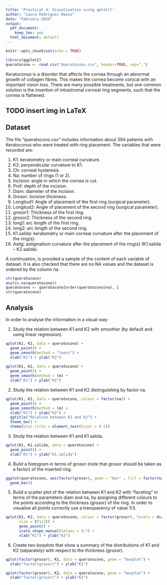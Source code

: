 ```yaml
---
title: 'Practical 4: Visualisation using qplot()'
author: "Laura Rodriguez Navas"
date: "February 2020"
output:
  pdf_document: 
    keep_tex: yes
  html_document: default
---
```


```r
knitr::opts_chunk$set(echo = TRUE)

library(ggplot2)
queratocono <- read.csv("Queratocono.csv", header=TRUE, sep=",")
```

Keratoconus is a disorder that affects the cornea through an abnormal growth of collagen fibres. This makes the cornea become conical with an important vision loss. There are many possible treatments, but one common solution is the insertion of intrastromal corneal ring segments, such that the cornea is flattened.

## TODO insert img in LaTeX

## Dataset

The file “queratocono.csv” includes information about 394 patients with Keratoconus who were treated with ring placement. The variables that were recorded are:

1. K1: keratometry or main corneal curvature.
2. K2: perpendicular curvature to K1.
3. Ch: corneal hysteresis.
4. Na: number of rings (1 or 2).
5. Incision: angle in which the cornea is cut.
6. Prof: depth of the incision.
7. Diam: diameter of the incision.
8. Grosor: Incision thickness.
9. Longitud1: Angle of placement of the first ring (surgical parameter).
10. Longitud2: Angle of placement of the second ring (surgical parameter).
11. grosor1: Thickness of the first ring.
12. grosor2: Thickness of the second ring.
13. long1: arc length of the first ring.
14. long2: arc length of the second ring.
15. K1.salida: keratometry or main corneal curvature after the placement of the ring(s).
16. Astig: astigmatism curvature after the placement of the ring(s) (K1.salida – K2.salida).

A continuation, is provided a sample of the content of each variable of dataset. It is also checked that there are no NA values and the dataset is ordered by the column na.

```r
str(queratocono)
any(is.na(queratocono))
queratocono <- queratocono[order(queratocono$na), ]
str(queratocono)
```

## Analysis

In order to analyse the information in a visual way:

1. Study the relation between K1 and K2 with smoother (by default and using linear regression).

```r
qplot(K1, K2, data = queratocono) +
  geom_point() + 
  geom_smooth(method = "loess") +
  xlab("K1") + ylab("K2")
  
qplot(K1, K2, data = queratocono) +
  geom_point() +
  geom_smooth(method = lm) +
  xlab("K1") + ylab("K2")
```

2. Study the relation between K1 and K2 distinguishing by factor na.

```r
qplot(K1, K2, data = queratocono, colour = factor(na)) +
  geom_point() +
  geom_smooth(method = lm) +
  xlab("K1") + ylab("K2") +
  ggtitle("Relation between K1 and K2") +
  theme_bw() +
  theme(plot.title = element_text(hjust = 0.5))
```

3. Study the relation between K1 and K1.salida.

```r
qplot(K1, K1.salida, data = queratocono) +
  geom_point() + 
  xlab("K1") + ylab("K1.salida")
```


4. Build a histogram in terms of grosor (note that grosor should be taken as a factor) of the inserted ring.

```r
ggplot(queratocono, aes(factor(grosor), geom = "bar" , fill = factor(na))) +
  geom_bar()
```


5. Build a scatter plot of the relation between K1 and K2 with “faceting” in terms of the parameters diam and na, by assigning different colours to the points according to the thickness (grosor) of the ring. In order to visualise all points correctly use a transparency of value 1/3.

```r
qplot(K1, K2, data = queratocono, colour = factor(grosor), facets = diam ~ na, 
      size = I(1/3)) +
      geom_point() + 
      scale_shape_manual(values = 0:7) +
      xlab("K1") + ylab("K2")
```


6. Create two boxplots that show a summary of the distributions of K1 and K2 (separately) with respect to the thickness (grosor).

```r
qplot(factor(grosor), K1, data = queratocono, geom = "boxplot") +
  xlab("factor(grosor)") + ylab("K1")

qplot(factor(grosor), K2, data = queratocono, geom = "boxplot") +
  xlab("factor(grosor)") + ylab("K2")
```

